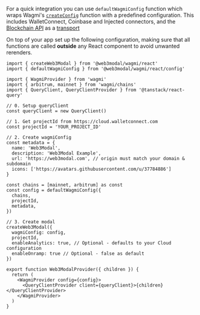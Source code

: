 For a quick integration you can use `defaultWagmiConfig` function which wraps Wagmi's [`createConfig`](https://wagmi.sh/core/api/createConfig) function with a predefined configuration.
This includes WalletConnect, Coinbase and Injected connectors, and the [Blockchain API](../../../../cloud/blockchain-api.mdx) as a [transport](https://wagmi.sh/core/api/createConfig#transports)

On top of your app set up the following configuration, making sure that all functions are called **outside** any React component to avoid unwanted rerenders.

```tsx
import { createWeb3Modal } from '@web3modal/wagmi/react'
import { defaultWagmiConfig } from '@web3modal/wagmi/react/config'

import { WagmiProvider } from 'wagmi'
import { arbitrum, mainnet } from 'wagmi/chains'
import { QueryClient, QueryClientProvider } from '@tanstack/react-query'

// 0. Setup queryClient
const queryClient = new QueryClient()

// 1. Get projectId from https://cloud.walletconnect.com
const projectId = 'YOUR_PROJECT_ID'

// 2. Create wagmiConfig
const metadata = {
  name: 'Web3Modal',
  description: 'Web3Modal Example',
  url: 'https://web3modal.com', // origin must match your domain & subdomain
  icons: ['https://avatars.githubusercontent.com/u/37784886']
}

const chains = [mainnet, arbitrum] as const
const config = defaultWagmiConfig({
  chains,
  projectId,
  metadata,
})

// 3. Create modal
createWeb3Modal({
  wagmiConfig: config,
  projectId,
  enableAnalytics: true, // Optional - defaults to your Cloud configuration
  enableOnramp: true // Optional - false as default
})

export function Web3ModalProvider({ children }) {
  return (
    <WagmiProvider config={config}>
      <QueryClientProvider client={queryClient}>{children}</QueryClientProvider>
    </WagmiProvider>
  )
}
```